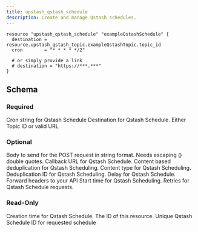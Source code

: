 ```yaml
---
title: upstash_qstash_schedule
description: Create and manage Qstash schedules.
---
```


<RequestExample>

```hcl example.tf
resource "upstash_qstash_schedule" "exampleQstashSchedule" {
  destination = resource.upstash_qstash_topic.exampleQstashTopic.topic_id
  cron        = "* * * * */2"

  # or simply provide a link
  # destination = "https://***.***"
}
```

</RequestExample>

## Schema

### Required

<ParamField query="cron" type="string" required>
  Cron string for Qstash Schedule
</ParamField>

<ParamField query="destination" type="string" required>
  Destination for Qstash Schedule. Either Topic ID or valid URL
</ParamField>

### Optional

<ParamField query="body" type="string">
  Body to send for the POST request in string format. Needs escaping () double
  quotes.
</ParamField>

<ParamField query="callback" type="string">
  Callback URL for Qstash Schedule.
</ParamField>

<ParamField query="content_based_deduplication" type="bool">
  Content based deduplication for Qstash Scheduling.
</ParamField>

<ParamField query="content_type" type="string">
  Content type for Qstash Scheduling.
</ParamField>

<ParamField query="deduplicatoin_id" type="string">
  Deduplication ID for Qstash Scheduling.
</ParamField>

<ParamField query="delay" type="string">
  Delay for Qstash Schedule.
</ParamField>

<ParamField query="forward_headers" type="map(string)">
  Forward headers to your API
</ParamField>

<ParamField query="not_before" type="number">
  Start time for Qstash Scheduling.
</ParamField>

<ParamField query="retries" type="number">
  Retries for Qstash Schedule requests.
</ParamField>

### Read-Only

<ResponseField name="created_at" type="number">
  Creation time for Qstash Schedule.
</ResponseField>

<ResponseField name="id" type="string">
  The ID of this resource.
</ResponseField>

<ResponseField name="schedule_id" type="string">
  Unique Qstash Schedule ID for requested schedule
</ResponseField>

